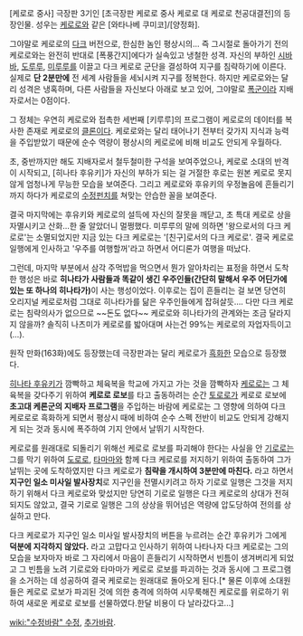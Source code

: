 [케로로 중사] 극장판 3기인 [초극장판 케로로 중사 케로로 대 케로로 천공대결전]의 등장인물. 성우는 [[케로로]]와 같은 [와타나베 쿠미코]/[양정화].

그야말로 케로로의 [[다크]] 버전으로, 한심한 놈인 평상시의... 즉 그시절로 돌아가기 전의 케로로와는 완전히 반대로 [폭풍간지]에다가 실속있고 냉철한 성격. 자신의 부하인 [[시바바]], [[도루루]], [[미루루]]를 이끌고 다크 케로로 군단을 결성하여 지구를 침략하기에 이른다. 실제로 '''단 2분만에''' 전 세계 사람들을 세뇌시켜 지구를 정복한다. 하지만 케로로와는 달리 성격은 냉혹하며, 다른 사람들을 자신보다 아래로 보고 있어, 그야말로 [[폭군]]이라 지배자로서는 0점이다.

그 정체는 우연히 케로로와 접촉한 세번째 [키루루]의 프로그램이 케로로의 데이터를 복사한 존재로 케로로의 [[클론]]이다. 케로로와는 달리 태어나기 전부터 갖가지 지식과 능력을 주입받았기 때문에 순수 역량이 평상시의 케로로에 비해 비교도 안되게 우월하다.

초, 중반까지만 해도 지배자로서 철두철미한 구석을 보여주었으나, 케로로 소대의 반격이 시작되고, [히나타 후유키]가 자신의 부하가 되는 걸 거절한 후로는 원본 케로로 못지않게 엄청나게 무능한 모습을 보여준다. 그리고 케로로와 후유키의 우정놀음에 흔들리기까지 하다가 케로로의 [[수정펀치]]를 쳐맞는 안습한 꼴을 보여준다. 

결국 마지막에는 후유키와 케로로의 설득에 자신의 잘못을 깨닫고, 초 특대 케로로 상을 자멸시키고 산화…한 줄 알았더니 멀쩡했다. 미루루의 말에 의하면 '왕으로서의 다크 케로로'는 소멸되었지만 지금 있는 다크 케로로는 '[친구]로서의 다크 케로로'. 결국 케로로 일행에게 인사하고 '우주를 여행할꺼'라고 하면서 어디론가 여행을 떠났다.

그런데, 마지막 부분에서 삼각 주먹밥을 먹으면서 뭔가 알아차리는 표정을 하면서 도착한 행성은 바로 '''히나타가 사람들과 똑같이 생긴 우주인들(간단히 말해서 우주 어딘가에 있는 또 하나의 히나타가)'''이 사는 행성이었다. 이후로는 집이 흔들리는 걸 보면 당연히 오리지널 케로로처럼 그대로 히나타가를 닮은 우주인들에게 잡혀살듯…. 다만 다크 케로로는 침략의사가 없으므로 ~~돈도 없다~~ 케로로와 히나타가의 관계와는 조금 달라지지 않을까? 솔직히 나츠미가 케로로를 밟아대며 사는건 99%는 케로로의 자업자득이고(…).

원작 만화(163화)에도 등장했는데 극장판과는 달리 케로로가 [[흑화]]한 모습으로 등장했다.

[[히나타 후유키]]가 깜빡하고 체육복을 학교에 가지고 가는 것을 깜빡하자 [[케로로]]는 그 체육복을 갖다주기 위하여 '''케로로 로보'''를 타고 출동하려는 순간 [[토로로]]가 케로로 로보에 '''초고대 케론군의 지배자 프로그램'''을 주입하는 바람에 케로로는 그 영향에 의하여 다크 케로로로 흑화하게 되면서 평상시 때에 비하여 순수 스펙 전반이 비교도 안되게 강해지게 되는 것과 동시에 폭주하여 기지 안에서 날뛰기 시작한다. 

케로로를 원래대로 되돌리기 위해선 케로로 로보를 파괴해야 한다는 사실을 안 [[기로로]]는 그를 막기 위하여 [[도로로]], [[타마마]]와 함께 다크 케로로를 저지하기 위하여 출동하여 그가 날뛰는 곳에 도착하였지만 다크 케로로가 '''침략을 개시하여 3분만에 마친다.''' 라고 하면서 '''지구인 일소 미사일 발사장치'''로 지구인을 전멸시키려고 하자 기로로 일행은 그것을 저지하기 위해서 다크 케로로와 맞섰지만 당연히 기로로 일행은 다크 케로로의 상대가 전혀 되지도 않았고, 결국 기로로 일행은 그의 상상을 뛰어넘은 역량에 압도당하여 전의를 상실하고 만다.

다크 케로로가 지구인 일소 미사일 발사장치의 버튼을 누르려는 순간 후유키가 그에게 '''덕분에 지각하지 않았다.''' 라고 고맙다고 인사하기 위하여 나타나자 다크 케로로는 그의 모습을 보자마자 바로 그 자리에서 마음이 흔들리기 시작하면서 빈틈이 생겨버리게 되었고 그 빈틈을 노려 기로로와 타마마가 케로로 로보를 파괴하는 것과 동시에 그 프로그램을 소거하는 데 성공하여 결국 케로로는 원래대로 돌아오게 된다.[* 물론 이후에 소대원들은 케로로 로보가 파괴된 것에 의한 충격에 의하여 시무룩해진 케로로를 위로하기 위하여 새로운 케로로 로보를 선물하였다.한달 비용이 다 날라갔다고...]


[[wiki:"수정바람" 수정]], [[추가바람]].
